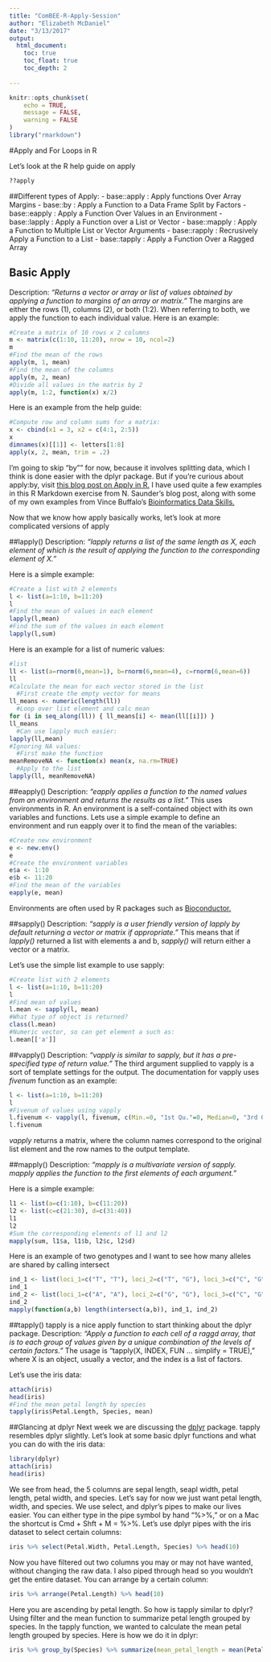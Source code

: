 ```yaml
---
title: "ComBEE-R-Apply-Session"
author: "Elizabeth McDaniel"
date: "3/13/2017"
output: 
  html_document:
    toc: true
    toc_float: true 
    toc_depth: 2
    
---
```


```r
knitr::opts_chunk$set(
	echo = TRUE,
	message = FALSE,
	warning = FALSE
)
library("rmarkdown")
```

#Apply and For Loops in R

Let's look at the R help guide on apply
```r
??apply
```

##Different types of Apply:
- base::apply : Apply functions Over Array Margins
- base::by : Apply a Function to a Data Frame Split by Factors
- base::eapply : Apply a Function Over Values in an Environment
- base::lapply : Apply a Function over a List or Vector
- base::mapply : Apply a Function to Multiple List or Vector Arguments
- base::rapply : Recrusively Apply a Function to a List
- base::tapply : Apply a Function Over a Ragged Array 


## Basic Apply

Description: _"Returns a vector or array or list of values obtained by applying a function to margins of an array or matrix."_ The margins are either the rows (1), columns (2), or both (1:2). When referring to both, we apply the function to each individual value. Here is an example:

```r
#Create a matrix of 10 rows x 2 columns
m <- matrix(c(1:10, 11:20), nrow = 10, ncol=2)
m
#Find the mean of the rows 
apply(m, 1, mean)
#Find the mean of the columns
apply(m, 2, mean)
#Divide all values in the matrix by 2
apply(m, 1:2, function(x) x/2)

```

Here is an example from the help guide:
```r
#Compute row and column sums for a matrix:
x <- cbind(x1 = 3, x2 = c(4:1, 2:5))
x
dimnames(x)[[1]] <- letters[1:8]
apply(x, 2, mean, trim = .2)
```

I'm going to skip "by"" for now, because it involves splitting data, which I think is done easier with the dplyr package. But if you're curious about apply:by, visit [this blog post on Apply in R.]("https://nsaunders.wordpress.com/2010/08/20/a-brief-introduction-to-apply-in-r/") I have used quite a few examples in this R Markdown exercise from N. Saunder's blog post, along with some of my own examples from Vince Buffalo's [Bioinformatics Data Skills.]("http://shop.oreilly.com/product/0636920030157.do")


Now that we know how apply basically works, let's look at more complicated versions of apply


##lapply()
Description: _"lapply returns a list of the same length as X, each element of which is the result of applying the function to the corresponding element of X."_

Here is a simple example:
```r
#Create a list with 2 elements
l <- list(a=1:10, b=11:20)
l
#Find the mean of values in each element
lapply(l,mean)
#Find the sum of the values in each element
lapply(l,sum)
```

Here is an example for a list of numeric values:
```r
#list
ll <- list(a=rnorm(6,mean=1), b=rnorm(6,mean=4), c=rnorm(6,mean=6))
ll
#Calculate the mean for each vector stored in the list
  #First create the empty vector for means
ll_means <- numeric(length(ll))
  #Loop over list element and calc mean
for (i in seq_along(ll)) { ll_means[i] <- mean(ll[[i]]) }
ll_means
  #Can use lapply much easier:
lapply(ll,mean)
#Ignoring NA values:
  #First make the function
meanRemoveNA <- function(x) mean(x, na.rm=TRUE)
  #Apply to the list
lapply(ll, meanRemoveNA)
```

##eapply()
Description: _"eapply applies a function to the named values from an environment and returns the results as a list."_ This uses environments in R. An environment is a self-contained object with its own variables and functions. Lets use a simple example to define an environment and run eapply over it to find the mean of the variables: 
```r
#Create new environment
e <- new.env()
e
#Create the environment variables
e$a <- 1:10
e$b <- 11:20
#Find the mean of the variables
eapply(e, mean)
```

Environments are often used by R packages such as [Bioconductor.]("https://www.bioconductor.org")

##sapply()
Description: _"sapply is a user friendly version of lapply by default returning a vector or matrix if appropriate."_ This means that if _lapply()_ returned a list with elements a and b, _sapply()_ will return either a vector or a matrix. 

Let's use the simple list example to use sapply:
```r
#Create list with 2 elements
l <- list(a=1:10, b=11:20)
l
#Find mean of values
l.mean <- sapply(l, mean)
#What type of object is returned?
class(l.mean)
#Numeric vector, so can get element a such as:
l.mean[['a']]
```


##vapply()
Description: _"vapply is similar to sapply, but it has a pre-specified type of return value."_ The third argument supplied to vapply is a sort of template settings for the output. The documentation for vapply uses _fivenum_ function as an example:
```r
l <- list(a=1:10, b=11:20)
l
#Fivenum of values using vapply
l.fivenum <- vapply(l, fivenum, c(Min.=0, "1st Qu."=0, Median=0, "3rd Qu."=0, Max.=0))
l.fivenum
```

_vapply_ returns a matrix, where the column names correspond to the original list element and the row names to the output template. 

##mapply()
Description: _"mapply is a multivariate version of sapply. mapply applies the function to the first elements of each argument."_

Here is a simple example: 
```r
l1 <- list(a=c(1:10), b=c(11:20))
l2 <- list(c=c(21:30), d=c(31:40))
l1
l2
#Sum the corresponding elements of l1 and l2
mapply(sum, l1$a, l1$b, l2$c, l2$d)
```

Here is an example of two genotypes and I want to see how many alleles are shared by calling intersect 
```r
ind_1 <- list(loci_1=c("T", "T"), loci_2=c("T", "G"), loci_3=c("C", "G"))
ind_1
ind_2 <- list(loci_1=c("A", "A"), loci_2=c("G", "G"), loci_3=c("C", "G"))
ind_2
mapply(function(a,b) length(intersect(a,b)), ind_1, ind_2)
```

##tapply()
tapply is a nice apply function to start thinking about the dplyr package. Description: _"Apply a function to each cell of a raggd array, that is to each group of values given by a unique combination of the levels of certain factors."_ The usage is "tapply(X, INDEX, FUN ... simplify = TRUE)," where X is an object, usually a vector, and the index is a list of factors. 

Let's use the iris data: 
```r
attach(iris)
head(iris)
#Find the mean petal length by species 
tapply(iris$Petal.Length, Species, mean)
```

##Glancing at dplyr
Next week we are discussing the [dplyr]("https://cran.rstudio.com/web/packages/dplyr/vignettes/introduction.html") package. tapply resembles dplyr slightly. Let's look at some basic dplyr functions and what you can do with the iris data:
```r
library(dplyr)
attach(iris)
head(iris)
```

We see from head, the 5 columns are sepal length, seapl width, petal length, petal width, and species. Let's say for now we just want petal length, width, and species. We use select, and dplyr's pipes to make our lives easier. You can either type in the pipe symbol by hand "%>%," or on a Mac the shortcut is Cmd + Shft + M = %>%. Let's use dplyr pipes with the iris dataset to select certain columns:
```r
iris %>% select(Petal.Width, Petal.Length, Species) %>% head(10)
```

Now you have filtered out two columns you may or may not have wanted, without changing the raw data. I also piped through head so you wouldn't get the entire dataset. You can arrange by a certain column: 
```r
iris %>% arrange(Petal.Length) %>% head(10)
```
Here you are ascending by petal length. So how is tapply similar to dplyr? Using filter and the mean function to summarize petal length grouped by species. In the tapply function, we wanted to calculate the mean petal length grouped by species. Here is how we do it in dplyr:
```r
iris %>% group_by(Species) %>% summarize(mean_petal_length = mean(Petal.Length))
```

